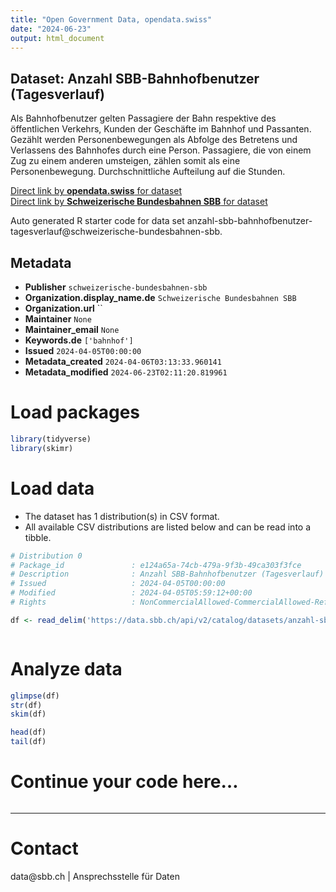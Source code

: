 ```yaml
---
title: "Open Government Data, opendata.swiss"
date: "2024-06-23"
output: html_document
---
```


## Dataset: Anzahl SBB-Bahnhofbenutzer (Tagesverlauf)

Als Bahnhofbenutzer gelten Passagiere der Bahn respektive des öffentlichen Verkehrs, Kunden der Geschäfte im Bahnhof und Passanten. Gezählt werden Personenbewegungen als Abfolge des Betretens und Verlassens des Bahnhofes durch eine Person. Passagiere, die von einem Zug zu einem anderen umsteigen, zählen somit als eine Personenbewegung. Durchschnittliche Aufteilung auf die Stunden.

[Direct link by **opendata.swiss** for dataset](https://opendata.swiss/de/dataset/anzahl-sbb-bahnhofbenutzer-tagesverlauf)<br>
[Direct link by **Schweizerische Bundesbahnen SBB** for dataset](https://data.sbb.ch/explore/dataset/anzahl-sbb-bahnhofbenutzer-tagesverlauf/)

Auto generated R starter code for data set anzahl-sbb-bahnhofbenutzer-tagesverlauf@schweizerische-bundesbahnen-sbb.

## Metadata

- **Publisher** `schweizerische-bundesbahnen-sbb`
- **Organization.display_name.de** `Schweizerische Bundesbahnen SBB`
- **Organization.url** ``
- **Maintainer** `None`
- **Maintainer_email** `None`
- **Keywords.de** `['bahnhof']`
- **Issued** `2024-04-05T00:00:00`
- **Metadata_created** `2024-04-06T03:13:33.960141`
- **Metadata_modified** `2024-06-23T02:11:20.819961`


# Load packages

```r

library(tidyverse)
library(skimr)

```

# Load data

-   The dataset has 1 distribution(s) in CSV format.
-   All available CSV distributions are listed below and can be read into a tibble.

```r

# Distribution 0
# Package_id               : e124a65a-74cb-479a-9f3b-49ca303f3fce
# Description              : Anzahl SBB-Bahnhofbenutzer (Tagesverlauf) (csv)
# Issued                   : 2024-04-05T00:00:00
# Modified                 : 2024-04-05T05:59:12+00:00
# Rights                   : NonCommercialAllowed-CommercialAllowed-ReferenceRequired

df <- read_delim('https://data.sbb.ch/api/v2/catalog/datasets/anzahl-sbb-bahnhofbenutzer-tagesverlauf/exports/csv')



```

# Analyze data

```r

glimpse(df)
str(df)
skim(df)

head(df)
tail(df)

```

# Continue your code here...

```r

```

------------------------------------------------------------------------

# Contact

data@sbb.ch | Ansprechsstelle für Daten
